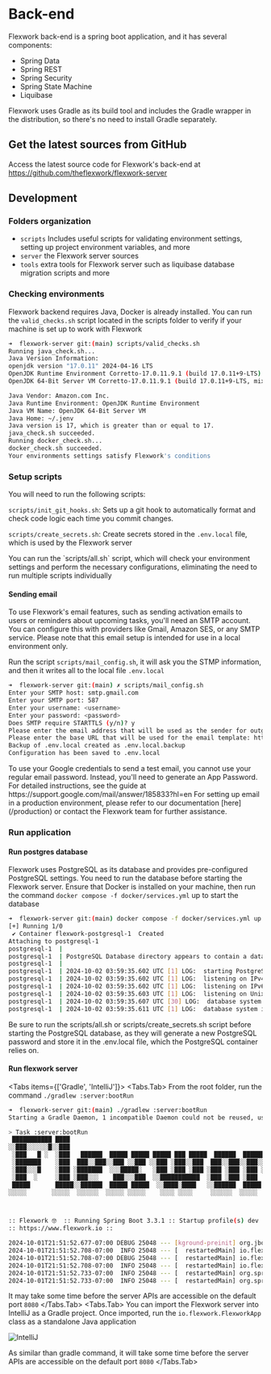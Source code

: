 
# Back-end

Flexwork back-end is a spring boot application, and it has several components:
* Spring Data
* Spring REST
* Spring Security
* Spring State Machine
* Liquibase

Flexwork uses Gradle as its build tool and includes the Gradle wrapper in the distribution, so there's no need to install Gradle separately.


## Get the latest sources from GitHub

Access the latest source code for Flexwork's back-end at https://github.com/theflexwork/flexwork-server


## Development

### Folders organization

<FileTree>
  <FileTree.Folder name="flexwork-server" defaultOpen>
    <FileTree.Folder name="scripts" />
    <FileTree.Folder name="server" />
    <FileTree.Folder name="tools" />
  </FileTree.Folder>
</FileTree>

* `scripts` Includes useful scripts for validating environment settings, setting up project environment variables, and more
* `server` the Flexwork server sources
* `tools` extra tools for Flexwork server such as liquibase database migration scripts and more

### Checking environments

Flexwork backend requires Java, Docker is already installed. You can run the `valid_checks.sh` script located in the scripts folder to verify 
if your machine is set up to work with Flexwork

```bash
➜  flexwork-server git:(main) scripts/valid_checks.sh 
Running java_check.sh...
Java Version Information:
openjdk version "17.0.11" 2024-04-16 LTS
OpenJDK Runtime Environment Corretto-17.0.11.9.1 (build 17.0.11+9-LTS)
OpenJDK 64-Bit Server VM Corretto-17.0.11.9.1 (build 17.0.11+9-LTS, mixed mode, sharing)

Java Vendor: Amazon.com Inc.
Java Runtime Environment: OpenJDK Runtime Environment
Java VM Name: OpenJDK 64-Bit Server VM
Java Home: ~/.jenv
Java version is 17, which is greater than or equal to 17.
java_check.sh succeeded.
Running docker_check.sh...
docker_check.sh succeeded.
Your environments settings satisfy Flexwork's conditions

```

### Setup scripts

You will need to run the following scripts:

`scripts/init_git_hooks.sh`: Sets up a git hook to automatically format and check code logic each time you commit changes.

`scripts/create_secrets.sh`: Create secrets stored in the  `.env.local` file, which is used by the Flexwork server

<Callout emoji="💡">
  You can run the `scripts/all.sh` script, which will check your environment settings and perform the necessary configurations, eliminating the need to run multiple scripts individually
</Callout>

#### Sending email

To use Flexwork's email features, such as sending activation emails to users or reminders about upcoming tasks, you'll need an SMTP account. You can configure this with providers like Gmail, Amazon SES, or any SMTP service. Please note that this email setup is intended for use in a local environment only.

Run the script `scripts/mail_config.sh`, it will ask you the STMP information, and then it writes all to the local file `.env.local`

```bash
➜  flexwork-server git:(main) ✗ scripts/mail_config.sh
Enter your SMTP host: smtp.gmail.com
Enter your SMTP port: 587
Enter your username: <username>
Enter your password: <password>
Does SMTP require STARTTLS (y/n)? y
Please enter the email address that will be used as the sender for outgoing emails: noreply@theflexwork.io
Please enter the base URL that will be used for the email template: http://localhost:3000
Backup of .env.local created as .env.local.backup
Configuration has been saved to .env.local
````
<Callout type="info" emoji="ℹ️">
    To use your Google credentials to send a test email, you cannot use your regular email password. Instead, you'll need to generate an App Password. For detailed instructions, see the guide at https://support.google.com/mail/answer/185833?hl=en
</Callout>

<Callout emoji="💡">
For setting up email in a production environment, please refer to our documentation [here](/production) or contact the Flexwork team for further assistance.
</Callout>

### Run application

#### Run postgres database

Flexwork uses PostgreSQL as its database and provides pre-configured PostgreSQL settings. You need to run the database before starting the Flexwork server. 
Ensure that Docker is installed on your machine, then run the command `docker compose -f docker/services.yml` up to start the database

```bash
➜  flexwork-server git:(main) docker compose -f docker/services.yml up                 
[+] Running 1/0
 ✔ Container flexwork-postgresql-1  Created                                                                                                                                                                        0.0s 
Attaching to postgresql-1
postgresql-1  | 
postgresql-1  | PostgreSQL Database directory appears to contain a database; Skipping initialization
postgresql-1  | 
postgresql-1  | 2024-10-02 03:59:35.602 UTC [1] LOG:  starting PostgreSQL 16.3 (Debian 16.3-1.pgdg120+1) on aarch64-unknown-linux-gnu, compiled by gcc (Debian 12.2.0-14) 12.2.0, 64-bit
postgresql-1  | 2024-10-02 03:59:35.602 UTC [1] LOG:  listening on IPv4 address "0.0.0.0", port 5432
postgresql-1  | 2024-10-02 03:59:35.602 UTC [1] LOG:  listening on IPv6 address "::", port 5432
postgresql-1  | 2024-10-02 03:59:35.603 UTC [1] LOG:  listening on Unix socket "/var/run/postgresql/.s.PGSQL.5432"
postgresql-1  | 2024-10-02 03:59:35.607 UTC [30] LOG:  database system was shut down at 2024-10-02 03:59:25 UTC
postgresql-1  | 2024-10-02 03:59:35.611 UTC [1] LOG:  database system is ready to accept connections

```

<Callout type="error" emoji="️🚫">
Be sure to run the scripts/all.sh or scripts/create_secrets.sh script before starting the PostgreSQL database, as they will generate a new 
PostgreSQL password and store it in the .env.local file, which the PostgreSQL container relies on.
</Callout>


#### Run flexwork server

<Tabs items={['Gradle', 'IntelliJ']}>
<Tabs.Tab>
From the root folder, run the command `./gradlew :server:bootRun`

```bash
➜  flexwork-server git:(main) ./gradlew :server:bootRun
Starting a Gradle Daemon, 1 incompatible Daemon could not be reused, use --status for details

> Task :server:bootRun
 ███████████ ████                                                          █████
░░███░░░░░░█░░███                                                         ░░███
 ░███   █ ░  ░███   ██████  █████ █████ █████ ███ █████  ██████  ████████  ░███ █████
 ░███████    ░███  ███░░███░░███ ░░███ ░░███ ░███░░███  ███░░███░░███░░███ ░███░░███
 ░███░░░█    ░███ ░███████  ░░░█████░   ░███ ░███ ░███ ░███ ░███ ░███ ░░░  ░██████░
 ░███  ░     ░███ ░███░░░    ███░░░███  ░░███████████  ░███ ░███ ░███      ░███░░███
 █████       █████░░██████  █████ █████  ░░████░████   ░░██████  █████     ████ █████
░░░░░       ░░░░░  ░░░░░░  ░░░░░ ░░░░░    ░░░░ ░░░░     ░░░░░░  ░░░░░     ░░░░ ░░░░░



:: Flexwork 🤓  :: Running Spring Boot 3.3.1 :: Startup profile(s) dev ::
:: https://www.flexwork.io ::

2024-10-01T21:51:52.677-07:00 DEBUG 25048 --- [kground-preinit] org.jboss.logging.logProvider:164 : Logging Provider: org.jboss.logging.Slf4jLoggerProvider found via system property 
2024-10-01T21:51:52.708-07:00  INFO 25048 --- [  restartedMain] io.flexwork.FlexworkApp.logStarting:50 : Starting FlexworkApp using Java 17.0.11 with PID 25048 (~/Projects/flexwork-server/server/build/classes/java/main started by <user> in ~/Projects/flexwork-server/server) 
2024-10-01T21:51:52.708-07:00 DEBUG 25048 --- [  restartedMain] io.flexwork.FlexworkApp.logStarting:51 : Running with Spring Boot v3.3.1, Spring v6.1.10 
2024-10-01T21:51:52.708-07:00  INFO 25048 --- [  restartedMain] io.flexwork.FlexworkApp.logStartupProfileInfo:660 : The following 2 profiles are active: "dev", "api-docs" 
2024-10-01T21:51:52.733-07:00  INFO 25048 --- [  restartedMain] org.springframework.boot.devtools.restart.ChangeableUrls.logTo:252 : The Class-Path manifest attribute in ~/.gradle/caches/modules-2/files-2.1/com.sun.xml.bind/jaxb-impl/4.0.5/b70ad3db43ee72d7a35ae3c4d1d6d2e08ce7623/jaxb-impl-4.0.5.jar referenced one or more files that do not exist: file:~/.gradle/caches/modules-2/files-2.1/com.sun.xml.bind/jaxb-impl/4.0.5/b70ad3db43ee72d7a35ae3c4d1d6d2e08ce7623/jaxb-core.jar,file:~/.gradle/caches/modules-2/files-2.1/com.sun.xml.bind/jaxb-impl/4.0.5/b70ad3db43ee72d7a35ae3c4d1d6d2e08ce7623/angus-activation.jar 
2024-10-01T21:51:52.733-07:00  INFO 25048 --- [  restartedMain] org.springframework.boot.devtools.restart.ChangeableUrls.logTo:252 : The Class-Path manifest attribute in ~/.gradle/caches/modules-2/files-2.1/com.sun.xml.bind/jaxb-core/4.0.5/ad427d8777ae2495bfcb37069d611e8379867e6d/jaxb-core-4.0.5.jar referenced one or more files that do not exist: file:~/.gradle/caches/modules-2/files-2.1/com.sun.xml.bind/jaxb-core/4.0.5/ad427d8777ae2495bfcb37069d611e8379867e6d/jakarta.activation-api.jar,file:~/.gradle/caches/modules-2/files-2.1/com.sun.xml.bind/jaxb-core/4.0.5/ad427d8777ae2495bfcb37069d611e8379867e6d/jakarta.xml.bind-api.jar 

```

It may take some time before the server APIs are accessible on the default port `8080`
</Tabs.Tab>
<Tabs.Tab>
You can import the Flexwork server into IntelliJ as a Gradle project. Once imported, run the `io.flexwork.FlexworkApp` class as a standalone Java application


![IntelliJ](/assets/flexwork_intellij.png)

As similar than gradle command, it will take some time before the server APIs are accessible on the default port `8080`
</Tabs.Tab>
</Tabs>
